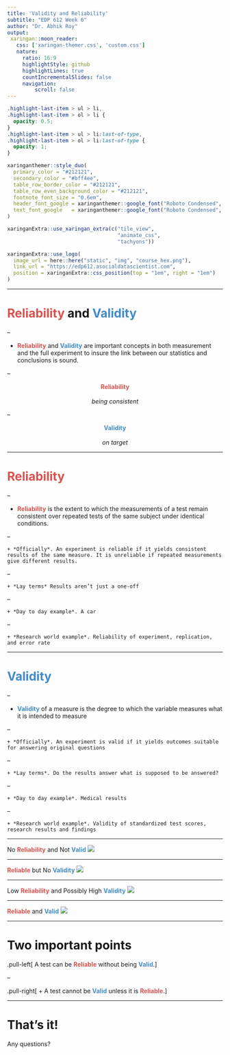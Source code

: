 ```yaml
---
title: 'Validity and Reliability'
subtitle: "EDP 612 Week 6"
author: "Dr. Abhik Roy"
output: 
 xaringan::moon_reader:
   css: ['xaringan-themer.css', 'custom.css']
   nature:
     ratio: 16:9
     highlightStyle: github
     highlightLines: true
     countIncrementalSlides: false
     navigation:
         scroll: false
---
```


<script src="https://ajax.googleapis.com/ajax/libs/jquery/3.6.0/jquery.min.js"></script>

<script type="text/x-mathjax-config">
MathJax.Hub.Register.StartupHook("TeX Jax Ready",function () {
  MathJax.Hub.Insert(MathJax.InputJax.TeX.Definitions.macros,{
    cancel: ["Extension","cancel"],
    bcancel: ["Extension","cancel"],
    xcancel: ["Extension","cancel"],
    cancelto: ["Extension","cancel"]
  });
});
</script>

<style>
section {
    display: flex;
    display: -webkit-flex;
}

section {
    height: 600px;
    width: 60%;
    margin: auto;
    border-radius: 21px;
    background-color: #212121;
}

section p {
    text-align: center;
    font-size: 30px;
    background-color: #212121;
    border-radius: 21px;
    font-family: Roboto Condensed;
    font-style: bold;
    padding: 12px;
    color: #bff4ee;
    margin: auto;
    }

#center {

text-align: center;

}

.center p {
  margin: 0;
  position: absolute;
  top: 50%;
  left: 50%;
  -ms-transform: translate(-50%, -50%);
  transform: translate(-50%, -50%);
}

.center2 {
  margin: 0;
  position: absolute;
  top: 50%;
  left: 50%;
  -ms-transform: translate(-50%, -50%);
  transform: translate(-50%, -50%);
}

.tab {
    display: inline-block;
    margin-left: 40px;
}
</style>

```css
.highlight-last-item > ul > li,
.highlight-last-item > ol > li {
  opacity: 0.5;
}
.highlight-last-item > ul > li:last-of-type,
.highlight-last-item > ol > li:last-of-type {
  opacity: 1;
}
```

```r
xaringanthemer::style_duo(
  primary_color = "#212121",
  secondary_color = "#bff4ee",
  table_row_border_color = "#212121",
  table_row_even_background_color = "#212121",
  footnote_font_size = "0.6em",
  header_font_google = xaringanthemer::google_font("Roboto Condensed", "700"),
  text_font_google   = xaringanthemer::google_font("Roboto Condensed", "400")
)

xaringanExtra::use_xaringan_extra(c("tile_view", 
                                    "animate_css", 
                                    "tachyons"))

xaringanExtra::use_logo(
  image_url = here::here("static", "img", "course_hex.png"),
  link_url = "https://edp612.asocialdatascientist.com",
  position = xaringanExtra::css_position(top = "1em", right = "1em")
)

```

---

#  <span style="color:#d9534f;font-weight:bold;">Reliability</span> and <span style="color:#428bca;font-weight:bold;">Validity</span> 

--

+ <span style="color:#d9534f;font-weight:bold;">Reliability</span> and <span style="color:#428bca;font-weight:bold;">Validity</span> are important concepts in both measurement and the full experiment to insure the link between our statistics and conclusions is sound. 

--

<center>
<span style="color:#d9534f;font-weight:bold;">Reliability</span><br><br><i>being consistent</i>
</center>

--

<center>
<span style="color:#428bca;font-weight:bold;">Validity</span><br><br><i>on target</i>
</center>

---

# <span style="color:#d9534f;font-weight:bold;">Reliability</span> 

--

+ <span style="color:#d9534f;font-weight:bold;">Reliability</span> is the extent to which the measurements of a test remain consistent over repeated tests of the same subject under identical conditions.

--

	+ *Officially*. An experiment is reliable if it yields consistent results of the same measure. It is unreliable if repeated measurements give different results.

--

	+ *Lay terms* Results aren’t just a one-off
	
--

	+ *Day to day example*. A car
	
--

	+ *Research world example*. Reliability of experiment, replication, and error rate

---

#  <span style="color:#428bca;font-weight:bold;">Validity</span>

--


+ <span style="color:#428bca;font-weight:bold;">Validity</span> of a measure is the degree to which the variable measures what it is intended to measure

--

	+ *Officially*. An experiment is valid if it yields outcomes suitable for answering original questions
	
--

	+ *Lay terms*. Do the results answer what is supposed to be answered?

--

	+ *Day to day example*. Medical results

--

	+ *Research world example*. Validity of standardized test scores, research results and findings

---

No <span style="color:#d9534f;font-weight:bold;">Reliability</span> and Not <span style="color:#428bca;font-weight:bold;">Valid</span>
![](img/image10.png)


---

<span style="color:#d9534f;font-weight:bold;">Reliable</span> but No <span style="color:#428bca;font-weight:bold;">Validity</span>
![](img/image12.png)


---

Low <span style="color:#d9534f;font-weight:bold;">Reliability</span> and Possibly High <span style="color:#428bca;font-weight:bold;">Validity</span>
![](img/image13.png)


---

<span style="color:#d9534f;font-weight:bold;">Reliable</span> and <span style="color:#428bca;font-weight:bold;">Valid</span>
![](img/image14.png)

---

#  Two important points 

.pull-left[
A test can be <span style="color:#d9534f;font-weight:bold;">Reliable</span> without being <span style="color:#428bca;font-weight:bold;">Valid</span>.
]

--

.pull-right[
+ A test cannot be <span style="color:#428bca;font-weight:bold;">Valid</span> unless it is <span style="color:#d9534f;font-weight:bold;">Reliable</span>.
]

---

#  That’s it! 

Any questions?
